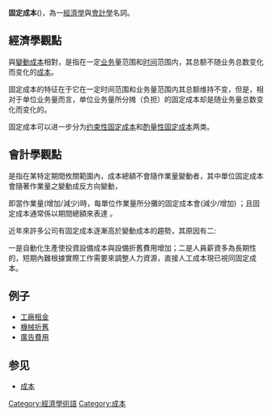 {{Multiple issues|
{{expert|time=2014-07-14T06:36:50+00:00}}
{{lead section|time=2018-11-29T09:40:00+00:00}}
{{Expand language|1=en|time=2022-06-03T16:28:12+00:00}}
{{Refimprove|time=2022-06-03T16:28:12+00:00}}
}}
{{NoteTA
|G1=Economics
}}
{{会计|expanded=部分主要科目}}

'''固定成本 '''({{lang-en|fixed costs}})，為一[[經濟學|經濟學]]與[[會計學|會計學]]名詞。

== 經濟學觀點 ==
與[[變動成本|變動成本]]相對，是指在一定[[业务|业务]]量范围和[[时间|时间]]范围内，其总额不随业务总数变化而变化的[[成本|成本]]。

固定成本的特征在于它在一定时间范围和业务量范围内其总额维持不变，但是，相对于单位业务量而言，单位业务量所分摊（负担）的固定成本却是随业务量总数变化而变化的。

固定成本可以进一步分为[[约束性固定成本|约束性固定成本]]和[[酌量性固定成本|酌量性固定成本]]两类。

== 會計學觀點 ==
是指在某特定期間攸關範圍內，成本總額不會隨作業量變動者，其中單位固定成本會隨著作業量之變動成反方向變動，

即當作業量(增加/減少)時，每單位作業量所分攤的固定成本會(減少/增加) ；且固定成本通常係以期間總額來表達 。

近年來許多公司有固定成本逐漸高於變動成本的趨勢，其原因有二:

一是自動化生產使投資設備成本與設備折舊費用增加；二是人員薪資多為長期性的，短期內難根據實際工作需要來調整人力資源，直接人工成本現已視同固定成本。

== 例子 ==

* [[工廠|工廠]][[出租|租金]]
* [[機械|機械]][[折舊|折舊]]
* [[廣告|廣告]][[費用|費用]]

== 参见==
*[[成本|成本]]

<!---分类-->
[[Category:經濟學術語|Category:經濟學術語]]
[[Category:成本|Category:成本]]
{{Accounting-stub}}